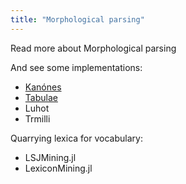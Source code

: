 ```yaml
---
title: "Morphological parsing"
---
```


Read more about Morphological parsing

And see some implementations:

- [Kanónes](./kanones.qmd)
- [Tabulae](./tabulae.qmd)
- Luhot
- Trmilli


Quarrying lexica for vocabulary:

- LSJMining.jl
- LexiconMining.jl


